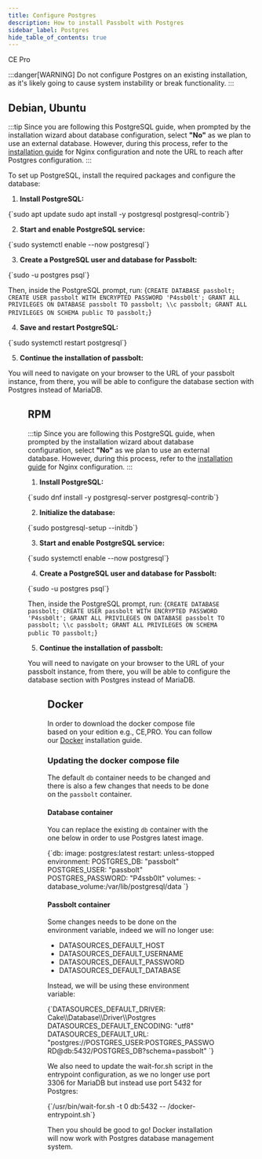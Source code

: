 ```yaml
---
title: Configure Postgres
description: How to install Passbolt with Postgres
sidebar_label: Postgres
hide_table_of_contents: true
---
```



<div style={{display: "flex", gap: "1rem"}}>
  <Chips link="https://www.passbolt.com/ce/docker" isUnderMainTitle={true}>CE</Chips>
  <Chips link="https://www.passbolt.com/pricing/pro" isUnderMainTitle={true}>Pro</Chips>
</div>

:::danger[WARNING]
Do not configure Postgres on an existing installation, as it's likely going to cause system instability or break functionality.
:::

## Debian, Ubuntu
:::tip
Since you are following this PostgreSQL guide, when prompted by the installation wizard about database configuration, select **"No"** as we plan to use an external database. However, during this process, refer to the [installation guide](/hosting/install) for Nginx configuration and note the URL to reach after Postgres configuration.
:::

To set up PostgreSQL, install the required packages and configure the database:

1. **Install PostgreSQL:**
<CodeBlock>
{`sudo apt update
sudo apt install -y postgresql postgresql-contrib`}
</CodeBlock>

2. **Start and enable PostgreSQL service:**
<CodeBlock>
{`sudo systemctl enable --now postgresql`}
</CodeBlock>

3. **Create a PostgreSQL user and database for Passbolt:**
<CodeBlock>
{`sudo -u postgres psql`}
</CodeBlock>

Then, inside the PostgreSQL prompt, run:
<CodeBlock>
{`CREATE DATABASE passbolt;
CREATE USER passbolt WITH ENCRYPTED PASSWORD 'P4ssb0lt';
GRANT ALL PRIVILEGES ON DATABASE passbolt TO passbolt;
\\c passbolt;
GRANT ALL PRIVILEGES ON SCHEMA public TO passbolt;`}
</CodeBlock>

4. **Save and restart PostgreSQL:**
<CodeBlock>
{`sudo systemctl restart postgresql`}
</CodeBlock>

5. **Continue the installation of passbolt:**

You will need to navigate on your browser to the URL of your passbolt instance, from there, you will be able to configure the database section with Postgres instead of MariaDB.

<Figure
  src="/img/screenshots/configure_pgsql.png"
  alt="Configure Postgres on the webInstaller"
  caption="fig. Configuring Postgres on the webInstaller"
  size={{width: 640}}
/>

## RPM
:::tip
Since you are following this PostgreSQL guide, when prompted by the installation wizard about database configuration, select **"No"** as we plan to use an external database. However, during this process, refer to the [installation guide](/hosting/install) for Nginx configuration.
:::

1. **Install PostgreSQL:**
<CodeBlock>
{`sudo dnf install -y postgresql-server postgresql-contrib`}
</CodeBlock>

2. **Initialize the database:**
<CodeBlock>
{`sudo postgresql-setup --initdb`}
</CodeBlock>

3. **Start and enable PostgreSQL service:**
<CodeBlock>
{`sudo systemctl enable --now postgresql`}
</CodeBlock>

4. **Create a PostgreSQL user and database for Passbolt:**
<CodeBlock>
{`sudo -u postgres psql`}
</CodeBlock>

Then, inside the PostgreSQL prompt, run:
<CodeBlock>
{`CREATE DATABASE passbolt;
CREATE USER passbolt WITH ENCRYPTED PASSWORD 'P4ssb0lt';
GRANT ALL PRIVILEGES ON DATABASE passbolt TO passbolt;
\\c passbolt;
GRANT ALL PRIVILEGES ON SCHEMA public TO passbolt;`}
</CodeBlock>

5. **Continue the installation of passbolt:**

You will need to navigate on your browser to the URL of your passbolt instance, from there, you will be able to configure the database section with Postgres instead of MariaDB.

<Figure
  src="/img/screenshots/configure_pgsql.png"
  alt="Configure Postgres on the webInstaller"
  caption="fig. Configuring Postgres on the webInstaller"
  size={{width: 640}}
/>

## Docker
In order to download the docker compose file based on your edition e.g., CE,PRO. You can follow our [Docker](/hosting/install) installation guide.

### Updating the docker compose file

The default `db` container needs to be changed and there is also a few changes that needs to be done on the `passbolt` container.

#### Database container

You can replace the existing `db` container with the one below in order to use Postgres latest image.

<CodeBlock>
{`db:
    image: postgres:latest
    restart: unless-stopped
    environment:
      POSTGRES_DB: "passbolt"
      POSTGRES_USER: "passbolt"
      POSTGRES_PASSWORD: "P4ssb0lt"
    volumes:
      - database_volume:/var/lib/postgresql/data
`}
</CodeBlock>

#### Passbolt container

Some changes needs to be done on the environment variable, indeed we will no longer use:
- DATASOURCES_DEFAULT_HOST
- DATASOURCES_DEFAULT_USERNAME
- DATASOURCES_DEFAULT_PASSWORD
- DATASOURCES_DEFAULT_DATABASE

Instead, we will be using these environment variable:

<CodeBlock>
{`DATASOURCES_DEFAULT_DRIVER: Cake\\Database\\Driver\\Postgres
  DATASOURCES_DEFAULT_ENCODING: "utf8"
  DATASOURCES_DEFAULT_URL: "postgres://POSTGRES_USER:POSTGRES_PASSWORD@db:5432/POSTGRES_DB?schema=passbolt"
`}
</CodeBlock>

We also need to update the wait-for.sh script in the entrypoint configuration, as we no longer use port 3306 for MariaDB but instead use port 5432 for Postgres:

<CodeBlock>
  {`/usr/bin/wait-for.sh -t 0 db:5432 -- /docker-entrypoint.sh`}
</CodeBlock>

Then you should be good to go! Docker installation will now work with Postgres database management system.
